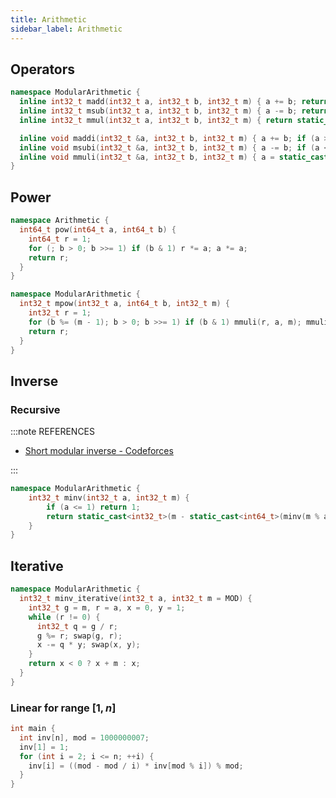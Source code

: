 ```yaml
---
title: Arithmetic
sidebar_label: Arithmetic
---
```


## Operators

``` cpp
namespace ModularArithmetic {
  inline int32_t madd(int32_t a, int32_t b, int32_t m) { a += b; return (a >= m) ? (a - m) : a; }
  inline int32_t msub(int32_t a, int32_t b, int32_t m) { a -= b; return (a >= 0) ? a : (a + m); }
  inline int32_t mmul(int32_t a, int32_t b, int32_t m) { return static_cast<int64_t>(a) * b % m; }

  inline void maddi(int32_t &a, int32_t b, int32_t m) { a += b; if (a >= m) a -= m; }
  inline void msubi(int32_t &a, int32_t b, int32_t m) { a -= b; if (a <  0) a += m; }
  inline void mmuli(int32_t &a, int32_t b, int32_t m) { a = static_cast<int64_t>(a) * b % m; }
}
```

## Power

``` cpp
namespace Arithmetic {
  int64_t pow(int64_t a, int64_t b) {
    int64_t r = 1;
    for (; b > 0; b >>= 1) if (b & 1) r *= a; a *= a;
    return r;
  }
}

namespace ModularArithmetic {
  int32_t mpow(int32_t a, int64_t b, int32_t m) {
    int32_t r = 1;
    for (b %= (m - 1); b > 0; b >>= 1) if (b & 1) mmuli(r, a, m); mmuli(a, a, m);
    return r;
  }
}
```

## Inverse

### Recursive

:::note REFERENCES

- [Short modular inverse - Codeforces](https://codeforces.com/blog/entry/23365)

:::

``` cpp
namespace ModularArithmetic {
    int32_t minv(int32_t a, int32_t m) {
        if (a <= 1) return 1;
        return static_cast<int32_t>(m - static_cast<int64_t>(minv(m % a, a)) * m / a);
    }
}
```

## Iterative

``` cpp
namespace ModularArithmetic {
  int32_t minv_iterative(int32_t a, int32_t m = MOD) {
    int32_t g = m, r = a, x = 0, y = 1;
    while (r != 0) {
      int32_t q = g / r;
      g %= r; swap(g, r);
      x -= q * y; swap(x, y);
    }
    return x < 0 ? x + m : x;
  }
}
```

### Linear for range $[1, n]$

``` cpp
int main {
  int inv[n], mod = 1000000007;
  inv[1] = 1;
  for (int i = 2; i <= n; ++i) {
    inv[i] = ((mod - mod / i) * inv[mod % i]) % mod;
  }
}
```
